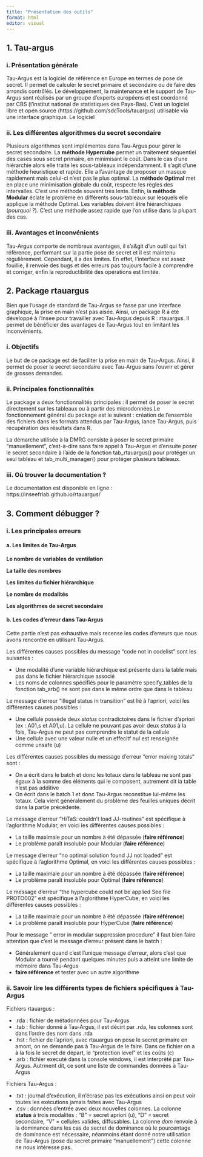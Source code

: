 ```yaml
---
title: "Présentation des outils"
format: html
editor: visual
---
```


## 1. Tau-argus

### i. Présentation générale

Tau-Argus est la logiciel de référence en Europe en termes de pose de secret. Il permet de calculer le secret primaire et secondaire ou de faire des arrondis contrôlés. Le développement, la maintenance et le support de Tau-Argus sont réalisés par un groupe d'experts européens et est coordonné par CBS (l'institut national de statistiques des Pays-Bas). C'est un logiciel libre et open source (https://github.com/sdcTools/tauargus) utilisable via une interface graphique. Le logiciel

### ii. Les différentes algorithmes du secret secondaire

Plusieurs algorithmes sont implémentes dans Tau-Argus pour gérer le secret secondaire. La **méthode Hypercube** permet un traitement séquentiel des cases sous secret primaire, en minimisant le coût. Dans le cas d'une hiérarchie alors elle traite les sous-tableaux indépendamment. Il s'agit d'une méthode heuristique et rapide. Elle a l'avantage de proposer un masque rapidement mais celui-ci n'est pas le plus optimal. La **méthode Optimal** met en place une minimisation globale du coût, respecte les règles des intervalles. C'est une méthode souvent très lente. Enfin, la **méthode Modular** éclate le problème en différents sous-tableaux sur lesquels elle applique la méthode Optimal. Les variables doivent être hiérarchiques (*pourquoi ?*). C'est une méthode assez rapide que l'on utilise dans la plupart des cas.

### iii. Avantages et inconvénients

Tau-Argus comporte de nombreux avantages, il s'a&git d'un outil qui fait référence, performant sur la partie pose de secret et il est maintenu régulièrement. Cependant, il a des limites. En effet, l'interface est assez fouillie, il renvoie des bugs et des erreurs pas toujours facile à comprendre et corriger, enfin la reproductibilité des opérations est limitée.

## 2. Package rtauargus

Bien que l'usage de standard de Tau-Argus se fasse par une interface graphique, la prise en main n'est pas aisée. Ainsi, un package R a été développé à l'Insee pour travailler avec Tau-Argus depuis R : rtauargus. Il permet de bénéficier des avantages de Tau-Argus tout en limitant les inconvénients.

### i. Objectifs

Le but de ce package est de faciliter la prise en main de Tau-Argus. Ainsi, il permet de poser le secret secondaire avec Tau-Argus sans l'ouvrir et gérer de grosses demandes.

### ii. Principales fonctionnalités

Le package a deux fonctionnalités principales : il permet de poser le secret directement sur les tableaux ou à partir des microdonnées.Le fonctionnement général du package est le suivant : création de l'ensemble des fichiers dans les formats attendus par Tau-Argus, lance Tau-Argus, puis récupération des résultats dans R.

La démarche utilisée à la DMRG consiste à poser le secret primaire "manuellement", c'est-à-dire sans faire appel à Tau-Argus et d'ensuite poser le secret secondaire à l'aide de la fonction tab_rtauargus() pour protéger un seul tableau et tab_multi_manager() pour protéger plusieurs tableaux.

### iii. Où trouver la documentation ?

Le documentation est disponible en ligne : https://inseefrlab.github.io/rtauargus/

## 3. Comment débugger ?

### i. Les principales erreurs

#### a. Les limites de Tau-Argus

**Le nombre de variables de ventilation**

**La taille des nombres**

**Les limites du fichier hiérarchique**

**Le nombre de modalités**

**Les algorithmes de secret secondaire**

#### b. Les codes d'erreur dans Tau-Argus

Cette partie n'est pas exhaustive mais recense les codes d'erreurs que nous avons rencontré en utilisant Tau-Argus.

Les différentes causes possibles du message "code not in codelist" sont les suivantes :

-   Une modalité d'une variable hiérarchique est présente dans la table mais pas dans le fichier hiérarchique associé
-   Les noms de colonnes spécifiés pour le paramètre specify_tables de la fonction tab_arb() ne sont pas dans le même ordre que dans le tableau

Le message d'erreur "illegal status in transition" est lié à l'apriori, voici les différentes causes possibles :

-   Une cellule possède deux *status* contradictoires dans le fichier d'apriori (ex : A01,s et A01,u). La cellule ne pouvant pas avoir deux *status* à la fois, Tau-Argus ne peut pas comprendre le statut de la cellule
-   Une cellule avec une valeur nulle et un effecitf nul est renseignée comme unsafe (u)

Les différentes causes possibles du message d'erreur "error making totals" sont :

-   On a écrit dans le batch <READTABLE> et donc les totaux dans le tableau ne sont pas égaux à la somme des éléments qui le composent, autrement dit la table n'est pas additive
-   On écrit dans le batch <READTABLE> 1 et donc Tau-Argus reconstitue lui-même les totaux. Cela vient généralement du problème des feuilles uniques décrit dans la partie précédente.

Le message d'erreur "HiTaS: couldn't load JJ-routines" est spécifique à l'aglorithme Modular, en voici les différentes causes possibles :

-   La taille maximale pour un nombre à été dépassée (**faire référence**)
-   Le problème paraît insoluble pour Modular (**faire référence**)

Le message d'erreur "no optimal solution found JJ not loaded" est spécifique à l'aglorithme Optimal, en voici les différentes causes possibles :

-   La taille maximale pour un nombre à été dépassée (**faire référence**)
-   Le problème paraît insoluble pour Optimal (**faire référence**)

Le message d'erreur "the hypercube could not be applied See file PROTO002" est spécifique à l'aglorithme HyperCube, en voici les différentes causes possibles :

-   La taille maximale pour un nombre à été dépassée (**faire référence**)
-   Le problème paraît insoluble pour HyperCube (**faire référence**)

Pour le message " error in modular suppression procedure" il faut bien faire attention que c'est le message d'erreur présent dans le batch :

-   Généralement quand c'est l'unique message d'erreur, alors c'est que Modular a tourné pendant quelques minutes puis a atteint une limite de mémoire dans Tau-Argus
-   **faire référence** et tester avec un autre algorithme

### ii. Savoir lire les différents types de fichiers spécifiques à Tau-Argus

Fichiers rtauargus :

-   .rda : fichier de métadonnées pour Tau-Argus
-   .tab : fichier donné à Tau-Argus, il est décirt par .rda, les colonnes sont dans l'ordre des nom dans .rda
-   .hst : fichier de l'apriori, avec rtauargus on pose le secret primaire en amont, on ne demande pas à Tau-Argus de le faire. Dans ce fichier on a à la fois le secret de départ, le "protection level" et les coûts (c)
-   .arb : fichier executé dans la console windows, il est interprété par Tau-Argus. Autrment dit, ce sont une liste de commandes données à Tau-Argus

Fichiers Tau-Argus :

-   .txt : journal d'exécution, il n'écrase pas les exécutions ainsi on peut voir toutes les exécutions jamais faites avec Tau-Argus
-   .csv : données d'entrée avec deux nouvelles colonnes. La colonne **status** à trois modalités : "B" = secret apriori (u), "D" = secret secondaire, "V" = cellules valides, diffusables. La colonne *dom* renvoie à la dominance dans les cas de secret de dominance où le pourcentage de dominance est nécessaire, néanmoins étant donné notre utilisation de Tau-Argus (pose du secret primaire "manuellement") cette colonne ne nous intéresse pas.

